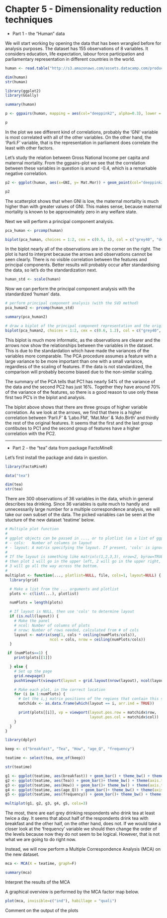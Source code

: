 
# Chapter 5 - Dimensionality reduction techniques


* Part 1 - the "Human" data

We will start working by opening the data that has been wrangled before for analysis purposes. The dataset has 155 observations of 8 variables. It considers education, life expectation, labour force participation and parliamentary representation in different countries in the world.


```r
human <- read.table("http://s3.amazonaws.com/assets.datacamp.com/production/course_2218/datasets/human2.txt", header = T, sep=",")

dim(human)
str(human)
```


```r
library(ggplot2)
library(GGally)

summary(human)

p <- ggpairs(human, mapping = aes(col="deeppink2", alpha=0.3), lower = list(combo = wrap("facethist", bins = 20)))

p

```

In the plot we see different kind of correlations, probably the 'GNI' variable is most correlated with all of the other variables. On the other hand, the 'Parli.F' variable, that is the representation in parliament does correlate the least with other factors.

Let's study the relation between Gross National Income per capita and maternal mortality. From the ggpairs-plot we see that the correlation between these variables in question is around -0.4, which is a remarkable negative correlation.

```r
p2 <- ggplot(human, aes(x=GNI, y= Mat.Mor)) + geom_point(col="deeppink2")

p2

```


The scatterplot shows that when GNI is low, the maternal mortality is much higher than with greater values of GNI. This makes sense, because maternal mortality is known to be approximately zero in any welfare state.

Next we will perform a principal component analysis.


```r

pca_human <- prcomp(human)

biplot(pca_human, choices = 1:2, cex = c(0.5, 1), col = c("grey40", "deeppink2"))

```


In the biplot nearly all of the observations are in the corner on the right. The plot is hard to interpret because the arrows and observations cannot be seen clearly. There is no visible correlation between the features and principal components. Better results will probably occur after standardising the data, so let's do the standardization next.


```r

human_std <- scale(human)

```


Now we can perform the principal component analysis with the standardized 'human' data.


```r
# perform principal component analysis (with the SVD method)
pca_human2 <- prcomp(human_std)

summary(pca_human2)

# draw a biplot of the principal component representation and the original variables
biplot(pca_human2, choices = 1:2, cex = c(0.6, 1.2), col = c("grey40", "deeppink2"), main="Biplot of the first two principal components for the 'human' data", xlab="PC1 (54%)", ylab="PC2 (16%)")

```

This biplot is much more informatic, as the observations are clearer and the arrows now show the relationships between the variables in the dataset. This is due to the standardation which have made the variances of the variables more comparable. The PCA procedure assumes a feature with a large variance to be more important than one with a small variance, regardless of the scaling of features. If the data is not standardized, the comparison will probably become biased due to the non-similar scaling.

The summary of the PCA tells that PC1 has nearly 54% of the variance of the data and the second PC2 has just 16%. Together they have around 70% of the variance of the features, so there is a good reason to use only these first two PC's in the biplot and analysis.

The biplot above shows that there are three groups of higher variable correlation. As we look at the arrows, we find that there is a higher correlation between 'Parli.F' & 'Labo.FM', 'Mat.Mor' & 'Ado.Birth' and thirdly the rest of the original features. It seems that the first and the last group contibutes to PC1 and the second group of features have a higher correlation with the PC2.



-------


* Part 2 - the "tea" data from package FactoMineR


Let's first install the package and data in question.


```r
library(FactoMineR)

data("tea")

```


```r
dim(tea)
str(tea)
```


There are 300 observations of 36 variables in the data, which in general describes tea drinking. Since 36 variables is quite much to handly and unnecessarily large number for a multiple correspondence analysis, we will take our own subset of the data. The picked variables can be seen at the stucture of the new dataset 'teatime' below.


```r
# Multiple plot function
#
# ggplot objects can be passed in ..., or to plotlist (as a list of ggplot objects)
# - cols:   Number of columns in layout
# - layout: A matrix specifying the layout. If present, 'cols' is ignored.
#
# If the layout is something like matrix(c(1,2,3,3), nrow=2, byrow=TRUE),
# then plot 1 will go in the upper left, 2 will go in the upper right, and
# 3 will go all the way across the bottom.
#
multiplot <- function(..., plotlist=NULL, file, cols=1, layout=NULL) {
  library(grid)

  # Make a list from the ... arguments and plotlist
  plots <- c(list(...), plotlist)

  numPlots = length(plots)

  # If layout is NULL, then use 'cols' to determine layout
  if (is.null(layout)) {
    # Make the panel
    # ncol: Number of columns of plots
    # nrow: Number of rows needed, calculated from # of cols
    layout <- matrix(seq(1, cols * ceiling(numPlots/cols)),
                    ncol = cols, nrow = ceiling(numPlots/cols))
  }

 if (numPlots==1) {
    print(plots[[1]])

  } else {
    # Set up the page
    grid.newpage()
    pushViewport(viewport(layout = grid.layout(nrow(layout), ncol(layout))))

    # Make each plot, in the correct location
    for (i in 1:numPlots) {
      # Get the i,j matrix positions of the regions that contain this subplot
      matchidx <- as.data.frame(which(layout == i, arr.ind = TRUE))

      print(plots[[i]], vp = viewport(layout.pos.row = matchidx$row,
                                      layout.pos.col = matchidx$col))
    }
  }
}

```



```r
library(dplyr)

keep <- c("breakfast", "Tea", "How", "age_Q", "frequency")

teatime <- select(tea, one_of(keep))

str(teatime)

g1 <- ggplot(teatime, aes(breakfast)) + geom_bar() + theme_bw() + theme(axis.text.x = element_text(angle = 45, hjust = 1, size = 8))
g2 <- ggplot(teatime, aes(Tea)) + geom_bar()+ theme_bw() + theme(axis.text.x = element_text(angle = 45, hjust = 1, size = 8))
g3 <- ggplot(teatime, aes(How)) + geom_bar()+ theme_bw() + theme(axis.text.x = element_text(angle = 45, hjust = 1, size = 8))
g4 <- ggplot(teatime, aes(age_Q)) + geom_bar()+ theme_bw() + theme(axis.text.x = element_text(angle = 45, hjust = 1, size = 8))
g5 <- ggplot(teatime, aes(frequency)) + geom_bar()+ theme_bw() + theme(axis.text.x = element_text(angle = 45, hjust = 1, size = 8))

multiplot(g1, g2, g3, g4, g5, cols=3)

```


The most, there are earl grey drinking respondents who drink tea at least twice a day. It seems that about half of the respondents drink tea with breakfast and the other half, on the other hand, does not. If we would take a closer look at the 'frequency' variable we should then change the order of the levels because now they do not seem to be logical. However, that is not what we are going to do right now.

Instead, we will now perform a Multiple Correspondence Analysis (MCA) on the new dataset.


```r

mca <- MCA(X = teatime, graph=F)

summary(mca)
```


Interpret the results of the MCA

A graphical overview is performed by the MCA factor map below.

```r
plot(mca, invisible=c("ind"), habillage = "quali")

```


Comment on the output of the plots










